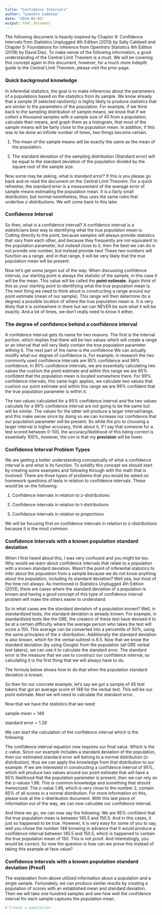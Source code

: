 ```yaml
---
title: "Confidence Intervals"
author: "Leandro Ledesma"
date: "2024-03-03"
output: html_document
---
```


The following document is heavily inspired by Chapter 6: Confidence Intervals from Statistics Unplugged 4th Edition (2013) by Sally Caldwell and Chapter 5: Foundations for inference from OpenIntro Statistics 4th Edition (2019) by David Diez. To make sense of the following information, a good understanding of the Central Limit Theorem is a must. We will be covering this concept again in this document, however, for a much more indepth guide to the Central Limit Theorem, please visit the prior page. 

### Quick background knowledge

In inferential statistics, the goal is to make inferences about the parameters of a populations based on the statistics from its sample. We know already that a sample (if selected randomly) is highly likely to produce statistics that are similar to the parameters of the population. For example, if we think back to the sampling distribution of sample means, we know that if we collect a thousand samples with a sample size of 40 from a population, calculate their means, and graph them as a histogram, that most of the sample means will be fairly close to the population mean. In addition, if this was to be done an infinite number of times, two things become certain.

1) The mean of the sample means will be exactly the same as the mean of the population.

2) The standard deviation of the sampling distribution (Standard error) will be equal to the standard deviation of the population divided by the square root of the sample size. 

Now some may be asking, what is standard error? If this is you please go back and re-read the document on the Central Limit Theorem. For a quick refresher, the standard error is a measurement of the average error of sample means estimating the population mean. It is a fairly small distribution, but normal nonetheless, thus uses the same rules that underline z-distributions. We will come back to this later.

### Confidence Interval

So then, what is a confidence interval? A confidence interval is a statisticians best way to identifying what the true population mean is. Cutting directly to the point, because samples will always provide statistics that vary from each other, and because they frequently are not equivalent to the population parameter, but instead close to it, then the best we can do is not provide one number, but instead provide two! These two numbers will function as a range, and in that range, it will be very likely that the true population mean will be present.

Now let's get some jargon out of the way. When discussing confidence interval, our starting point is always the statistic of the sample, in this case it will be the mean. This value will be called the **point estimate**. Again think of this as your starting point to identifying what the true population mean is. The next thing we need to think about is constructing a range around our point estimate (mean of our sample). This range will then determine (to a degree) a possible location of where the true population mean is. It is very likely that it is somewhere in there but we can NEVER be sure what it will be exactly. And a lot of times, we don't really need to know it either.


### The degree of confidence behind a confidence interval

A confidence interval gets its name for two reasons. The first is the interval portion, which implies that there will be two values which will create a range or an interval that will very likely contain the true population parameter withing it. The next part of the name is the confidence We can actually modify what our degree of confidence is. For example, in research the two commonly used confidence intervals are 95% confidence and 99% confidence. In 95% confidence intervals, we are essentially calculating two values the cushion the point estimate and within this range we are 95% confident that the population mean is located somewhere there. For 99% confidence intervals, this same logic applies, we calculate two values that cushion our point estimate and within this range we are 99% confident that the true population parameter is within it. 

The two values calculated for a 95% confidence interval and the two values calculate for a 99% confidence interval are not going to be the same but will be similar. The values for the latter will produce a larger interval/range, and this make sense since by doing so we can increase our confidence that our population parameter will be present. So while the pro to choosing a larger interval is higher accuracy, think about it, if I say that someone for a test scored between 0-100, the accuracy/likelihood of this being correct is essentially 100%, however, the con is that my **precision** will be lower.  


### Confidence Interval Problem Types

We are getting a better understanding conceptually of what a confidence interval is and what is its function. To solidify this concept we should start by creating some examples and following through with the math that is involved. There are three types of problems that you would be asked on homework questions of tests in relation to confidence intervals. These would be on the following:

1) Confidence intervals in relation to z-distributions

2) Confidence intervals in relation to t-distributions

3) Confidence intervals in relation to proportions 

We will be focusing first on confidence intervals in relation to z-distributions because it is the most common. 

### Confidence intervals with a known population standard deviation

When I first heard about this, I was very confused and you might be too. Why would we learn about confidence intervals that relate to a population with a known standard deviation. Wasn't the point of inferential statistics to infer about the population from a sample because we do not know anything about the population, including its standard deviation? Well yea, but most of the time not always. As mentioned in Statistics Unplugged 4th Edition (2013), there are cases where the standard deviation of a population is known and having a good concept of this type of confidence interval problem will make the others easier to understand. 

So in what cases are the standard deviation of a population known? Well, in standardized tests, the standard deviation is already known. For example, in standardized tests like the GRE, the creators of these test have devised it to be at a certain difficulty where the average person who takes the test will score a 150. This average can be converted into a percentile of 50%, using the same principles of the z-distribution. Additionally the standard deviation is also known, which for the verbal subtest is 8.5. Now that we know the standard deviation (by using Google) from the population (all GRE verbal test takers), we can use it to calculate the standard error. The standard error is the measure that we use to construct our confidence interval, so calculating it is the first thing that we will always have to do.

The formula below shows how to do that when the population standard deviation is known. 

\begin{align*}

se =\frac{\sigma}{\sqrt{n}}

\end{align*}


So then for our concrete example, let's say we got a sample of 45 test takers that got an average score of 148 for the verbal test. This will be our point estimate. Next we will need to calculate the standard error.

\begin{align*}

se =\frac{8.5}{\sqrt{45}} = 1.26

\end{align*}

Now that we have the statistics that we need: 

sample mean = 148

standard error = 1.26

We can start the calculation of the confidence interval which is the following:

\begin{align*}

CI = \overline{X} \pm Z*se

\end{align*}

The confidence interval equation now requires our final value. Which is the z-value. Since our example includes a standard deviation of the population, then our estimated standard error will belong to a normal distribution (z-distribution), thus we can apply the knowledge from that distribution to our example. If we are interested in constructing a confidence interval of 95%, which will produce two values around our point estimate that will have a 95% likelihood that the population parameter is present, then we can rely on the z-values 1.96. This is common knowledge and something that should memorized. The z-value 1.96, which is very close to the number 2, contain 95% of all scores in a normal distribution. For more information on this, please look at the z-distribution document. With this last piece of information out of the way, we can now calculate our confidence interval.

\begin{align*}

CI = 148 \pm 1.96 * 1.26 = c(145.5, 150.5)

\end{align*}


And there we go, we can now say the following: We are 95% confident that the true population mean is between 145.5 and 150.5. And in this cases, it just so happened to be true. However, it is very easy for some of you to say, well you chose the number 148 knowing in advance that it would produce a confidence interval between 145.5 and 150.5, which is happened to contain the true population mean of 150. This is not proof. And interestingly, you would be correct. So now the question is how can we prove this instead of taking this example at face value?


### Confidence intervals with a known population standard deviation (Proof)

The explanation from above utilized information about a population and a single sample. Fortunately, we can produce similar results by creating a population of scores with an established mean and standard deviation. Then we will take one hundred samples and see how well the confidence interval for each sample captures the population mean. 

```r
# Create a population


```

